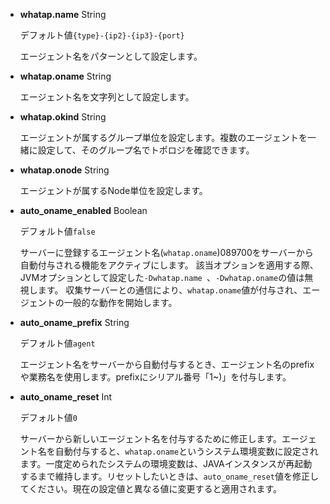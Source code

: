 -   **whatap.name** <span class='type'>String</span>

    デフォルト値`{type}-{ip2}-{ip3}-{port}`

    エージェント名をパターンとして設定します。

-   **whatap.oname** <span class='type'>String</span>

    エージェント名を文字列として設定します。

-   **whatap.okind** <span class='type'>String</span>

    エージェントが属するグループ単位を設定します。複数のエージェントを一緒に設定して、そのグループ名でトポロジを確認できます。

-   **whatap.onode** <span class='type'>String</span>

    エージェントが属するNode単位を設定します。

-   **auto_oname_enabled** <span class='type'>Boolean</span>

    デフォルト値`false`

    サーバーに登録するエージェント名(`whatap.oname`)089700をサーバーから自動付与される機能をアクティブにします。 該当オプションを適用する際、JVMオプションとして設定した`-Dwhatap.name `、`-Dwhatap.oname`の値は無視します。 収集サーバーとの通信により、`whatap.oname`値が付与され、エージェントの一般的な動作を開始します。  

-   **auto_oname_prefix** <span class='type'>String</span>

    デフォルト値`agent`

    エージェント名をサーバーから自動付与するとき、エージェント名のprefixや業務名を使用します。prefixにシリアル番号「1~)」を付与します。

-   **auto_oname_reset** <span class='type'>Int</span>

    デフォルト値`0`

    サーバーから新しいエージェント名を付与するために修正します。エージェント名を自動付与すると、`whatap.oname`というシステム環境変数に設定されます。一度定められたシステムの環境変数は、JAVAインスタンスが再起動するまで維持します。リセットしたいときは、`auto_oname_reset`値を修正してください。現在の設定値と異なる値に変更すると適用されます。
